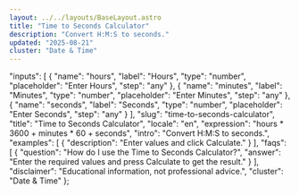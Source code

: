 ```yaml
---
layout: ../../layouts/BaseLayout.astro
title: "Time to Seconds Calculator"
description: "Convert H:M:S to seconds."
updated: "2025-08-21"
cluster: "Date & Time"
---
```



  "inputs": [
    {
      "name": "hours",
      "label": "Hours",
      "type": "number",
      "placeholder": "Enter Hours",
      "step": "any"
    },
    {
      "name": "minutes",
      "label": "Minutes",
      "type": "number",
      "placeholder": "Enter Minutes",
      "step": "any"
    },
    {
      "name": "seconds",
      "label": "Seconds",
      "type": "number",
      "placeholder": "Enter Seconds",
      "step": "any"
    }
  ],
  "slug": "time-to-seconds-calculator",
  "title": "Time to Seconds Calculator",
  "locale": "en",
  "expression": "hours * 3600 + minutes * 60 + seconds",
  "intro": "Convert H:M:S to seconds.",
  "examples": [
    {
      "description": "Enter values and click Calculate."
    }
  ],
  "faqs": [
    {
      "question": "How do I use the Time to Seconds Calculator?",
      "answer": "Enter the required values and press Calculate to get the result."
    }
  ],
  "disclaimer": "Educational information, not professional advice.",
  "cluster": "Date & Time"
};

<Calculator schema={schema} />
